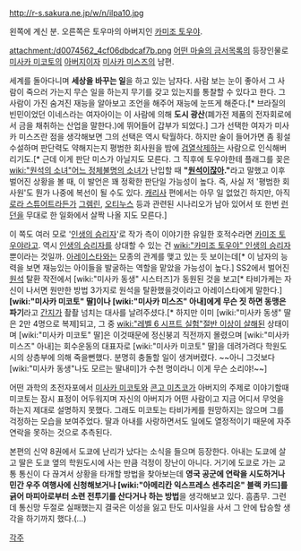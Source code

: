 http://r-s.sakura.ne.jp/w/n/ilpa10.jpg

왼쪽에 계신 분. 오른쪽은 토우마의 아버지인 [[카미조 토우야]].

attachment:/d0074562_4cf06dbdcaf7b.png
[[어떤 마술의 금서목록]]의 등장인물로 [[미사카 미코토]]의 [[아버지]]이자 [[미사카 미스즈]]의 남편.

세계를 돌아다니며 '''세상을 바꾸는 일'''을 하고 있는 남자다. 사람 보는 눈이 좋아서 그 사람이 죽으러 가는지 무슨 일을 하는지 무기를 갖고 있는지를 통찰할 수 있다고 한다. 그 사람이 가진 숨겨진 재능을 알아보고 조언을 해주어 재능에 눈뜨게 해준다.[* 브라질의 빈민이었던 이네스라는 여자아이는 이 사람에 의해 '''도시 광산'''(폐가전 제품의 전자회로에서 금을 채취하는 산업을 말한다.)에 뛰어들어 갑부가 되었다.]
그가 선택한 여자가 미사카 미스즈란 점을 생각해보면 그의 선택은 역시 탁월하다. 
하지만 술이 들어가면 좀 횡설수설하며 판단력도 약해지는지 평범한 회사원을 밤에 [[검열삭제]]하는 사람으로 인식해버리기도.[* 근데 이게 판단 미스가 아닐지도 모른다. 그 직후에 토우야한테 플래그를 꽂은 [[wiki:"원석의 소녀"어느 정체불명의 소녀]]가 난입할 때 '''"[[원석]]이잖아."'''라고 말했고 이후 벌어진 상황을 볼 때, 이 발언은 꽤 정확한 판단일 가능성이 높다. 즉, 사실 저 '평범한 회사원'도 뭔가 나중에 복선이 될 수도 있다. [[캐리사]] 편에서는 아무 일 없었긴 하지만, 아직 [[로라 스튜어트]]라든가 [[그렘린]], [[오티누스]] 등과 관련된 시나리오가 남아 있어서 또 한번 [[런던]]을 무대로 한 일화에서 살짝 나올 지도 모른다.]


이 쪽도 여러 모로 '[[인생의 승리자]]'로 작가 측이 이야기한 유일한 호적수라면 [[카미조 토우야]]라고. 역시 [[인생의 승리자]]를 상대할 수 있는 건 [[wiki:"카미조 토우야" 인생의 승리자]] 뿐이라는 것일까. [[아레이스타]]와는 모종의 관계를 맺고 있는 듯 보이는데[* 이 남자의 능력을 보면 재능있는 아이들을 발굴하는 역할을 맡았을 가능성이 높다.] SS2에서 벌어진 [[원석]] 탈환 작전에서 [wiki:"미사카 동생" 시스터즈]가 동원된 것을 보고[* 타비가케는 자신이 나서면 원만한 방법 3가지로 원석을 탈환했을것이라고 아레이스타에게 말한다.] '''[wiki:"미사카 미코토" 딸]이나 [wiki:"미사카 미스즈" 아내]에게 무슨 짓 하면 동맹은 파기'''라고 [[간지]]가 촬촬 넘치는 대사를 날려주셨다.[* 하지만 이미 [wiki:"미사카 동생" 딸은 2만 4명으로 복제]되고, 그 중 [[wiki:"레벨 6 시프트 실험"절반 이상이 살해]]된 상태이며 [wiki:"미사카 미코토" 딸]은 이것때문에 정신붕괴 직전까지 몰렸으며 [wiki:"미사카 미스즈" 아내]는 회수운동의 대표자로 [wiki:"미사카 미코토" 딸]을 데려가려다 학원도시의 상층부에 의해 죽을뻔했다. 분명히 충돌할 일이 생겨버렸다. ~~아니 그것보다 [wiki:"미사카 동생"나도 모르는 딸내미]가 수천 명이라니 이게 무슨 소리야!~~] 

어떤 과학의 초전자포에서 [[미사카 미코토]]와 [[콘고 미츠코]]가 아버지의 주제로 이야기할때 미코토는 잠시 표정이 어두워지며 자신의 아버지가 어떤 사람이고 지금 어디서 무엇을 하는지 제대로 설명하지 못했다. 그래도 미코토는 타비가케를 원망하지는 않으며 그를 걱정하는 모습을 보여주었다. 딸과 아내를 사랑하면서도 일에도 열정적이기 때문에 자주 연락을 못하는 것으로 추측된다.

본편의 신약 8권에서 도쿄에 난리가 났다는 소식을 들으며 등장한다. 아내는 도쿄에 살고 딸은 도쿄 옆의 학원도시에 사는 만큼 걱정이 장난이 아니다. 거기에 도쿄로 가는 교통 통신이 다 끊겨서 상황을 타개할 방법을 찾아보는데 '''영국 공군에 연락을 시도하거나 민간 우주 여행사에 신청해보거나 [wiki:"아메리칸 익스프레스 센추리온" 블랙 카드]를 긁어 마피아로부터 소련 전투기를 산다거나 하는 방법'''을 생각해보고 있다. 흠좀무. 그런데 통신망 두절로 실패했는지 결국은 이성을 잃고 탄도 미사일을 사서 그 안에 탑승할 생각을 하기까지 했다.(...)


[[각주]]
